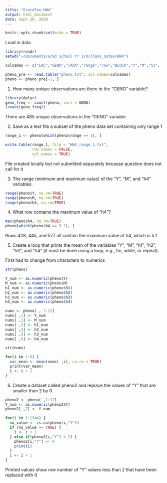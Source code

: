 ```yaml
---
title: "GraceTan_HW4"
output: html_document
date: Sept 20, 2020
---
```


```r
knitr::opts_chunk$set(echo = TRUE)
```

Load in data

```r
library(readr)
setwd("~/Documents/Grad School Yr 1/R/class_notes/HW4")

colnames <- c("LOC","GENO","TAXA","range","row","BLOCK","Y","M","h1",	"h2",	"h3",	"h4")

pheno_pre <- read.table("pheno.txt", col.names=colnames)
pheno <- pheno_pre[-1, ]
```

1) How many unique observations are there in the “GENO” variable?

```r
library(dplyr)
geno_freq <- count(pheno, vars = GENO)
(count(geno_freq))
```
There are 485 unique observations in the "GENO" variable

2) Save as a text file a subset of the pheno data set containing only range 1

```r
range_1 <- pheno[which(pheno$range == 1), ]

write.table(range_1, file = "HW4_range_1.txt",
            row.names = FALSE,
            col.names = TRUE)
```
File created locally but not submitted separately because question does not call for it

3) The range (minimum and maximum value) of the “Y”, “M”, and “h4” variables.

```r
range(pheno$Y, na.rm=TRUE)
range(pheno$M, na.rm=TRUE)
range(pheno$h4, na.rm=TRUE)
```

4) What row contains the maximum value of “h4”?

```r
max(pheno$h4, na.rm=TRUE)
pheno[which(pheno$h4 == 5.1), ]
```
Rows 428, 445, and 577 all contain the maximum value of h4, which is 5.1

5) Create a loop that prints the mean of the variables “Y”, “M”, “h1”, “h2”, “h3”, and “h4” (it must be done using a loop, e.g., for, while, or repeat).

First had to change from characters to numerics
```r
str(pheno)

Y_num <- as.numeric(pheno$Y)
M_num <- as.numeric(pheno$M)
h1_num <- as.numeric(pheno$h1)
h2_num <- as.numeric(pheno$h2)
h3_num <- as.numeric(pheno$h3)
h4_num <- as.numeric(pheno$h4)

nums <- pheno[ , 7:12]
nums[ ,1] <- Y_num
nums[ ,2] <- M_num
nums[ ,3] <- h1_num
nums[ ,4] <- h2_num
nums[ ,5] <- h3_num
nums[ ,6] <- h4_num

str(nums)

for(i in 1:6) {
  var_mean <- mean(nums[ ,i], na.rm = TRUE)
  print(var_mean)
  i <- i + 1
}
```

6) Create a dataset called pheno2 and replace the values of “Y” that are smaller than 2 by 0.

```r
pheno2 <- pheno[ ,1:12]
Y_num <- as.numeric(pheno2$Y)
pheno2[ ,7] <- Y_num

for(i in 1:1344) {
  no_value <- is.na(pheno[i,"Y"])
  if (no_value == TRUE) {
    i <- i + 1
  } else if(pheno2[i,"Y"] < 2) {
    pheno2[i,"Y"] <- 0
    print(i)
  }
  i <- i + 1
}
```
Printed values show row number of "Y" values less than 2 that have been replaced with 0
